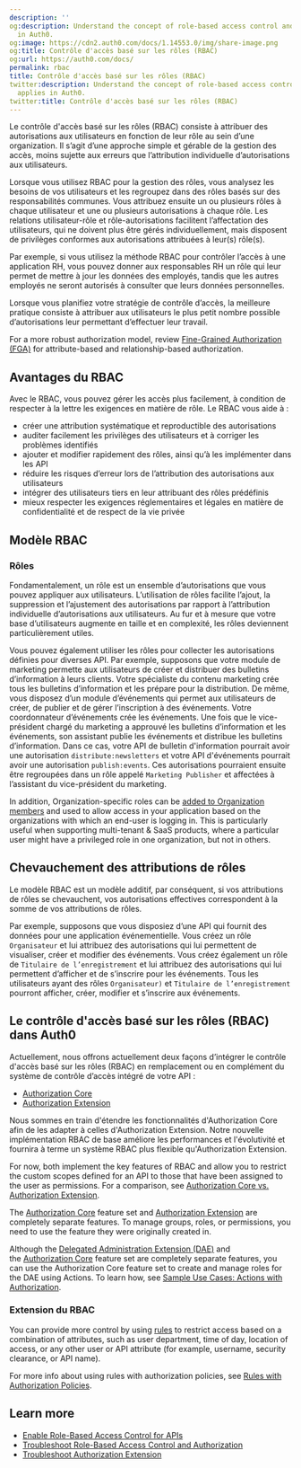 ```yaml
---
description: ''
og:description: Understand the concept of role-based access control and how it applies
  in Auth0.
og:image: https://cdn2.auth0.com/docs/1.14553.0/img/share-image.png
og:title: Contrôle d'accès basé sur les rôles (RBAC)
og:url: https://auth0.com/docs/
permalink: rbac
title: Contrôle d'accès basé sur les rôles (RBAC)
twitter:description: Understand the concept of role-based access control and how it
  applies in Auth0.
twitter:title: Contrôle d'accès basé sur les rôles (RBAC)
---
```


Le contrôle d'accès basé sur les rôles (RBAC) consiste à attribuer des autorisations aux utilisateurs en fonction de leur rôle au sein d’une organization. Il s’agit d’une approche simple et gérable de la gestion des accès, moins sujette aux erreurs que l’attribution individuelle d’autorisations aux utilisateurs.

Lorsque vous utilisez RBAC pour la gestion des rôles, vous analysez les besoins de vos utilisateurs et les regroupez dans des rôles basés sur des responsabilités communes. Vous attribuez ensuite un ou plusieurs rôles à chaque utilisateur et une ou plusieurs autorisations à chaque rôle. Les relations utilisateur-rôle et rôle-autorisations facilitent l’affectation des utilisateurs, qui ne doivent plus être gérés individuellement, mais disposent de privilèges conformes aux autorisations attribuées à leur(s) rôle(s).

Par exemple, si vous utilisez la méthode RBAC pour contrôler l’accès à une application RH, vous pouvez donner aux responsables RH un rôle qui leur permet de mettre à jour les données des employés, tandis que les autres employés ne seront autorisés à consulter que leurs données personnelles.

Lorsque vous planifiez votre stratégie de contrôle d’accès, la meilleure pratique consiste à attribuer aux utilisateurs le plus petit nombre possible d’autorisations leur permettant d’effectuer leur travail.

<Callout icon="file-lines" color="#0EA5E9" iconType="regular">

For a more robust authorization model, review [Fine-Grained Authorization (FGA)](https://docs.fga.dev/authorization-concepts) for attribute-based and relationship-based authorization.

</Callout>

## Avantages du RBAC

Avec le RBAC, vous pouvez gérer les accès plus facilement, à condition de respecter à la lettre les exigences en matière de rôle. Le RBAC vous aide à :

* créer une attribution systématique et reproductible des autorisations
* auditer facilement les privilèges des utilisateurs et à corriger les problèmes identifiés
* ajouter et modifier rapidement des rôles, ainsi qu’à les implémenter dans les API
* réduire les risques d’erreur lors de l’attribution des autorisations aux utilisateurs
* intégrer des utilisateurs tiers en leur attribuant des rôles prédéfinis
* mieux respecter les exigences réglementaires et légales en matière de confidentialité et de respect de la vie privée

## Modèle RBAC

### Rôles

Fondamentalement, un rôle est un ensemble d’autorisations que vous pouvez appliquer aux utilisateurs. L’utilisation de rôles facilite l’ajout, la suppression et l’ajustement des autorisations par rapport à l’attribution individuelle d’autorisations aux utilisateurs. Au fur et à mesure que votre base d’utilisateurs augmente en taille et en complexité, les rôles deviennent particulièrement utiles.

Vous pouvez également utiliser les rôles pour collecter les autorisations définies pour diverses API. Par exemple, supposons que votre module de marketing permette aux utilisateurs de créer et distribuer des bulletins d’information à leurs clients. Votre spécialiste du contenu marketing crée tous les bulletins d’information et les prépare pour la distribution. De même, vous disposez d’un module d’événements qui permet aux utilisateurs de créer, de publier et de gérer l’inscription à des événements. Votre coordonnateur d’événements crée les événements. Une fois que le vice-président chargé du marketing a approuvé les bulletins d’information et les événements, son assistant publie les événements et distribue les bulletins d’information. Dans ce cas, votre API de bulletin d'information pourrait avoir une autorisation `distribute:newsletters` et votre API d'événements pourrait avoir une autorisation `publish:events`. Ces autorisations pourraient ensuite être regroupées dans un rôle appelé `Marketing Publisher` et affectées à l’assistant du vice-président du marketing.

In addition, Organization-specific roles can be [added to Organization members](/docs/manage-users/organizations/configure-organizations/add-member-roles) and used to allow access in your application based on the organizations with which an end-user is logging in. This is particularly useful when supporting multi-tenant & SaaS products, where a particular user might have a privileged role in one organization, but not in others.

## Chevauchement des attributions de rôles

Le modèle RBAC est un modèle additif, par conséquent, si vos attributions de rôles se chevauchent, vos autorisations effectives correspondent à la somme de vos attributions de rôles.

Par exemple, supposons que vous disposiez d’une API qui fournit des données pour une application événementielle. Vous créez un rôle `Organisateur` et lui attribuez des autorisations qui lui permettent de visualiser, créer et modifier des événements. Vous créez également un rôle de `Titulaire de l’enregistrement` et lui attribuez des autorisations qui lui permettent d’afficher et de s’inscrire pour les événements. Tous les utilisateurs ayant des rôles `Organisateur)` et `Titulaire de l’enregistrement` pourront afficher, créer, modifier et s’inscrire aux événements.

## Le contrôle d'accès basé sur les rôles (RBAC) dans Auth0

Actuellement, nous offrons actuellement deux façons d’intégrer le contrôle d'accès basé sur les rôles (RBAC) en remplacement ou en complément du système de contrôle d’accès intégré de votre API :

* [Authorization Core](/docs/manage-users/access-control/configure-core-rbac)
* [Authorization Extension](/docs/customize/extensions/authorization-extension)

Nous sommes en train d'étendre les fonctionnalités d'Authorization Core afin de les adapter à celles d'Authorization Extension. Notre nouvelle implémentation RBAC de base améliore les performances et l'évolutivité et fournira à terme un système RBAC plus flexible qu'Authorization Extension.

For now, both implement the key features of RBAC and allow you to restrict the custom scopes defined for an API to those that have been assigned to the user as permissions. For a comparison, see [Authorization Core vs. Authorization Extension](/docs/manage-users/access-control/authorization-core-vs-authorization-extension).

<Callout icon="file-lines" color="#0EA5E9" iconType="regular">

The [Authorization Core](/docs/manage-users/access-control/rbac) feature set and [Authorization Extension](/docs/customize/extensions/authorization-extension) are completely separate features. To manage groups, roles, or permissions, you need to use the feature they were originally created in.

</Callout><Callout icon="file-lines" color="#0EA5E9" iconType="regular">

Although the [Delegated Administration Extension (DAE)](/docs/customize/extensions/delegated-administration-extension) and the [Authorization Core](/docs/manage-users/access-control/rbac) feature set are completely separate features, you can use the Authorization Core feature set to create and manage roles for the DAE using Actions. To learn how, see [Sample Use Cases: Actions with Authorization](/docs/manage-users/access-control/sample-use-cases-actions-with-authorization).

</Callout>

### Extension du RBAC

You can provide more control by using [rules](/docs/customize/rules) to restrict access based on a combination of attributes, such as user department, time of day, location of access, or any other user or API attribute (for example, username, security clearance, or API name).

For more info about using rules with authorization policies, see [Rules with Authorization Policies](/docs/manage-users/access-control/rules-for-authorization-policies).

## Learn more

* [Enable Role-Based Access Control for APIs](/docs/get-started/apis/enable-role-based-access-control-for-apis)
* [Troubleshoot Role-Based Access Control and Authorization](/docs/troubleshoot/authentication-issues/troubleshoot-rbac-authorization)
* [Troubleshoot Authorization Extension](/docs/troubleshoot/authentication-issues/troubleshoot-authorization-extension)